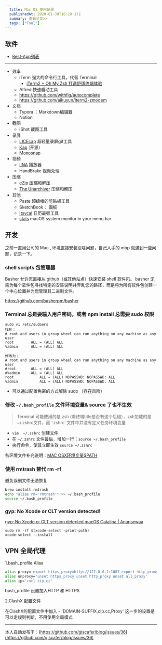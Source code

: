 ```yaml
---
  title: Mac OS 使用记录
  publishedAt: 2020-01-30T16:20:17Z
  summary: 查看全文>>
  tags: ["Tool"]
---
```


## 软件

- [Best-App列表](https://github.com/hzlzh/Best-App)

---

- 效率
  - iTerm 强大的命令行工具，代替 Terminal
     - [iTerm2 + Oh My Zsh 打造舒适终端体验](https://segmentfault.com/a/1190000014992947)
  - Alfred 快速启动工具
  - https://github.com/withfig/autocomplete
  - https://github.com/aikuyun/iterm2-zmodem
- 文档
  - Typora ：Markdown编辑器
  - Notion
- 截图
  - iShot 截图工具
- 录屏
  - [LICEcap](https://www.cockos.com/licecap/) 超轻量录屏gif工具
  - [Kap](https://getkap.co/) (开源）
  - [Monosnap](https://monosnap.com/)
- 视频
  - [IINA](https://github.com/iina/iina) 播放器
  - HandBrake 视频处理
- 压缩
  - [eZip](https://ezip.awehunt.com/) 压缩和解压
  - [The Unarchiver](https://theunarchiver.com/) 压缩和解压
- 其他
  - Paste 超级棒的剪贴板工具
  - SketchBook： 画板
  - [Itsycal](https://www.mowglii.com/itsycal/) 日历最强工具
  - [stats](https://github.com/exelban/stats) macOS system monitor in your menu bar



## 开发

之前一直用公司的 Mac , 环境直接安装没啥问题，自己入手的 mbp 就遇到一些问题，记录一下。

###  shell scripts 包管理器

Basher 允许您直接从 github（或其他站点）快速安装 shell 软件包。 basher 无需为每个软件包寻找特定的安装说明并弄乱您的路径，而是将为所有软件包创建一个中心位置并为您管理其二进制文件。

https://github.com/basherpm/basher

### Terminal 总是要输入用户密码，或者 npm install 总需要 sudo 权限

```shell
sudo vi /etc/sudoers
找到：
# root and users in group wheel can run anything on any machine as any user
root        ALL = (ALL) ALL
%admin      ALL = (ALL) ALL
 
修改为：
# root and users in group wheel can run anything on any machine as any user
#root       ALL = (ALL) ALL
#%admin     ALL = (ALL) ALL
root            ALL = (ALL) NOPASSWD: NOPASSWD: ALL
%admin          ALL = (ALL) NOPASSWD: NOPASSWD: ALL
```

- 可以通过配置免密的方式解除 sudo （存在风险）

### 修改 `~/.bash_profile` 文件环境变量& source 了也不生效

> Terminal 可能使用的是 zsh (看终端title是否有这个后缀），zsh加载的是 ~/.zshrc文件，而 ‘.zshrc’ 文件中并没有定义任务环境变量


- `vim  ~/.zshrc` 创建文件
- 在 `~/.zshrc` 文件最后，增加一行：`source ~/.bash_profile`
- 执行命令，使其立即生效 `source ~/.zshrc `

各环境文件补充说明：[MAC OSX环境变量$PATH
](https://www.jianshu.com/p/a63d0b8f184c)

### 使用 rmtrash 替代 rm -rf 

避免误删文件无法恢复

```bash
brew install rmtrash
echo "alias rm='rmtrash'" >> ~/.bash_profile
source ~/.bash_profile
```

### gyp: No Xcode or CLT version detected!

[gyp: No Xcode or CLT version detected macOS Catalina | Anansewaa](https://medium.com/flawless-app-stories/gyp-no-xcode-or-clt-version-detected-macos-catalina-anansewaa-38b536389e8d)

```
sudo rm -rf $(xcode-select -print-path)
xcode-select --install
```

## VPN 全局代理

1.bash_profile Alias

```bash
alias proxy='export https_proxy=http://127.0.0.1:1087 export http_proxy=http://127.0.0.1:1087  export all_proxy=socks5://127.0.0.1:1087'
alias unproxy='unset https_proxy unset http_proxy unset all_proxy'
alias ip='curl cip.cc'
```
bash_profile 设置加入HTTP 和 HTTPS

2.ClashX 配置文件

在ClashX的配置文件中加入 - 'DOMAIN-SUFFIX,cip.cc,Proxy'
这一步的设置是可以走规则判断，不用使用全局模式


---
本人自动发布于：[https://github.com/giscafer/blog/issues/36](https://github.com/giscafer/blog/issues/36)
